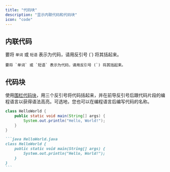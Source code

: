 ```yaml
---
title: "代码块"
description: "显示内联代码和代码块"
icon: "code"
---
```


## 内联代码

要将 `单词` 或 `短语` 表示为代码，请用反引号 (\`) 将其括起来。

```
要将 `单词` 或 `短语` 表示为代码，请用反引号 (`) 将其括起来。
```

## 代码块

使用[围栏代码块](https://www.markdownguide.org/extended-syntax/#fenced-code-blocks)，用三个反引号将代码括起来，并在前导反引号后跟代码片段的编程语言以获得语法高亮。可选地，您也可以在编程语言后编写代码的名称。

```java HelloWorld.java
class HelloWorld {
    public static void main(String[] args) {
        System.out.println("Hello, World!");
    }
}
```

````md
```java HelloWorld.java
class HelloWorld {
    public static void main(String[] args) {
        System.out.println("Hello, World!");
    }
}
```
````
